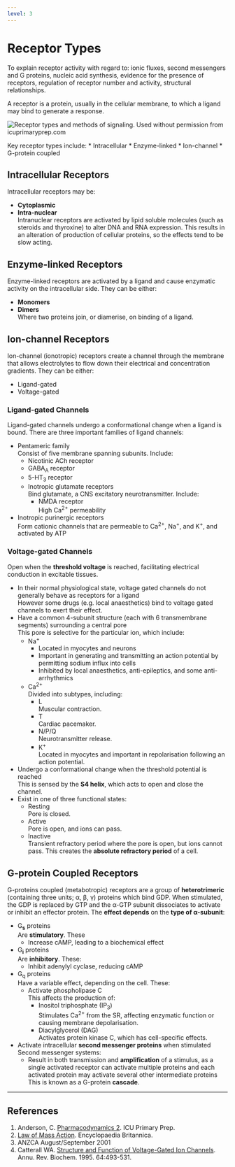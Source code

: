 ```yaml
---
level: 3
---
```


# Receptor Types

:::dual
To explain receptor activity with regard to: ionic fluxes, second messengers and G proteins, nucleic acid synthesis, evidence for the presence of receptors, regulation of receptor number and activity, structural relationships.
:::

A receptor is a protein, usually in the cellular membrane, to which a ligand may bind to generate a response.

<img src="resources/receptors.png" alt="Receptor types and methods of signaling. Used without permission from icuprimaryprep.com">

Key receptor types include:
* Intracellular 
* Enzyme-linked 
* Ion-channel
* G-protein coupled


## Intracellular Receptors

Intracellular receptors may be:

* **Cytoplasmic**
* **Intra-nuclear**\
Intranuclear receptors are activated by lipid soluble molecules (such as steroids and thyroxine) to alter DNA and RNA expression. This results in an alteration of production of cellular proteins, so the effects tend to be slow acting.


## Enzyme-linked Receptors

Enzyme-linked receptors are activated by a ligand and cause enzymatic activity on the intracellular side. They can be either:

* **Monomers**
* **Dimers**\
Where two proteins join, or diamerise, on binding of a ligand.


## Ion-channel Receptors

Ion-channel (ionotropic) receptors create a channel through the membrane that allows electrolytes to flow down their electrical and concentration gradients. They can be either:

* Ligand-gated
* Voltage-gated

### Ligand-gated Channels

Ligand-gated channels undergo a conformational change when a ligand is bound. There are three important families of ligand channels:

* Pentameric family\
Consist of five membrane spanning subunits. Include:
    * Nicotinic ACh receptor
    * GABA~A~ receptor
    * 5-HT~3~ receptor
    * Inotropic glutamate receptors\
    Bind glutamate, a CNS excitatory neurotransmitter. Include:
        * NMDA receptor\
        High Ca^2+^ permeability
* Inotropic purinergic receptors\
Form cationic channels that are permeable to Ca^2+^, Na^+^, and K^+^, and activated by ATP


### Voltage-gated Channels

Open when the **threshold voltage** is reached, facilitating electrical conduction in excitable tissues.

* In their normal physiological state, voltage gated channels do not generally behave as receptors for a ligand\
However some drugs (e.g. local anaesthetics) bind to voltage gated channels to exert their effect.
* Have a common 4-subunit structure (each with 6 transmembrane segments) surrounding a central pore\
This pore is selective for the particular ion, which include:
    * Na^+^
        * Located in myocytes and neurons
        * Important in generating and transmitting an action potential by permitting sodium influx into cells
        * Inhibited by local anaesthetics, anti-epileptics, and some anti-arrhythmics
    * Ca^2+^\
    Divided into subtypes, including:
        * L\
        Muscular contraction.
        * T\
        Cardiac pacemaker.
        * N/P/Q\
        Neurotransmitter release.
        * K^+^\
        Located in myocytes and important in repolarisation following an action potential.
* Undergo a conformational change when the threshold potential is reached\
This is sensed by the **S4 helix**, which acts to open and close the channel.
* Exist in one of three functional states:
    * Resting\
    Pore is closed.
    * Active\
    Pore is open, and ions can pass.
    * Inactive\
    Transient refractory period where the pore is open, but ions cannot pass. This creates the **absolute refractory period** of a cell.


## G-protein Coupled Receptors

G-proteins coupled (metabotropic) receptors are a group of **heterotrimeric** (containing three units; α, β, γ) proteins which bind GDP. When stimulated, the GDP is replaced by GTP and the α-GTP subunit dissociates to activate or inhibit an effector protein. The **effect depends** on the **type of α-subunit**:

* G~**s**~ proteins\
Are **stimulatory**. These
    * Increase cAMP, leading to a biochemical effect
* G~**i**~ proteins\
Are **inhibitory**. These:
    * Inhibit adenylyl cyclase, reducing cAMP
* G~q~ proteins\
Have a variable effect, depending on the cell. These:
    * Activate phospholipase C\
    This affects the production of:
        * Inositol triphosphate (IP~3~)\
        Stimulates Ca^2+^ from the SR, affecting enzymatic function or causing membrane depolarisation.
        * Diacylglycerol (DAG)  \
        Activates protein kinase C, which has cell-specific effects.
* Activate intracellular **second messenger proteins** when stimulated\
Second messenger systems:
    * Result in both transmission and **amplification** of a stimulus, as a single activated receptor can activate multiple proteins and each activated protein may activate several other intermediate proteins\
    This is known as a G-protein **cascade**.


---

## References

1. Anderson, C. [Pharmacodynamics 2](https://icuprimaryprep.files.wordpress.com/2012/05/pharmacodynamics-2.pdf). ICU Primary Prep.
2. [Law of Mass Action](https://www.britannica.com/science/law-of-mass-action). Encyclopaedia Britannica.
3. ANZCA August/September 2001
4. Catterall WA. [Structure and Function of Voltage-Gated Ion Channels](https://perso.univ-rennes1.fr/francois.tiaho/M1-PTS-Tiaho/Bibliographie/1995-catterall.pdf). Annu. Rev. Biochem. 1995. 64:493-531.